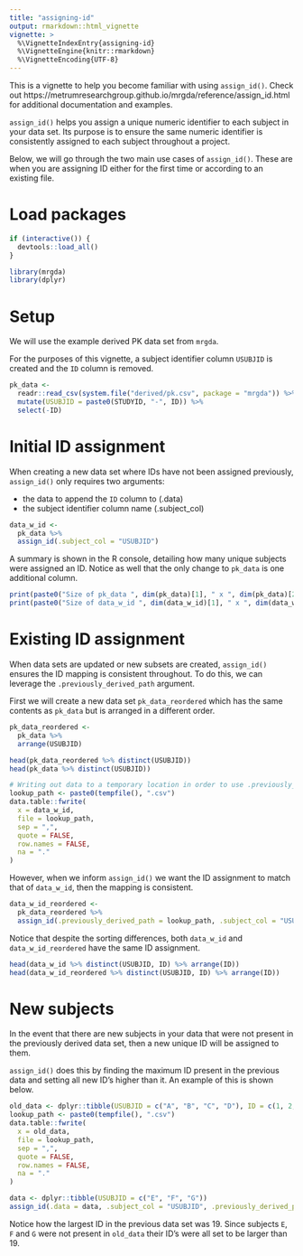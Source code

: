 ```yaml
---
title: "assigning-id"
output: rmarkdown::html_vignette
vignette: >
  %\VignetteIndexEntry{assigning-id}
  %\VignetteEngine{knitr::rmarkdown}
  %\VignetteEncoding{UTF-8}
---
```


This is a vignette to help you become familiar with using `assign_id()`. 
Check out https://metrumresearchgroup.github.io/mrgda/reference/assign_id.html
for additional documentation and examples.

`assign_id()` helps you assign a unique numeric identifier to each
subject in your data set. Its purpose is to ensure the same numeric identifier
is consistently assigned to each subject throughout a project. 

Below, we will go through the two main use cases of `assign_id()`. These are 
when you are assigning ID either for the first time or according to an existing file.

# Load packages

```r
if (interactive()) {
  devtools::load_all()
}
```

```r
library(mrgda)
library(dplyr)
```

# Setup

We will use the example derived PK data set from `mrgda`. 

For the purposes of this vignette, a subject identifier column
`USUBJID` is created and the `ID` column is removed. 

```r
pk_data <-
  readr::read_csv(system.file("derived/pk.csv", package = "mrgda")) %>%
  mutate(USUBJID = paste0(STUDYID, "-", ID)) %>%
  select(-ID)
```

# Initial ID assignment

When creating a new data set where IDs have not been assigned previously,
`assign_id()` only requires two arguments:

- the data to append the `ID` column to (.data)
- the subject identifier column name (.subject_col)

```r
data_w_id <-
  pk_data %>%
  assign_id(.subject_col = "USUBJID")
```

A summary is shown in the R console, detailing how many unique subjects
were assigned an ID. Notice as well that the only change to `pk_data` 
is one additional column.

```r
print(paste0("Size of pk_data ", dim(pk_data)[1], " x ", dim(pk_data)[2]))
print(paste0("Size of data_w_id ", dim(data_w_id)[1], " x ", dim(data_w_id)[2]))
```

# Existing ID assignment

When data sets are updated or new subsets are created, `assign_id()`
ensures the ID mapping is consistent throughout. To do this, we can
leverage the `.previously_derived_path` argument.

First we will create a new data set `pk_data_reordered` which has the
same contents as `pk_data` but is arranged in a different order.

```r
pk_data_reordered <-
  pk_data %>%
  arrange(USUBJID)

head(pk_data_reordered %>% distinct(USUBJID))
head(pk_data %>% distinct(USUBJID))
```

```r
# Writing out data to a temporary location in order to use .previously_derived_path below
lookup_path <- paste0(tempfile(), ".csv")
data.table::fwrite(
  x = data_w_id,
  file = lookup_path,
  sep = ",",
  quote = FALSE,
  row.names = FALSE,
  na = "."
)
```

However, when we inform `assign_id()` we want the ID assignment to 
match that of `data_w_id`, then the mapping is consistent.

```r
data_w_id_reordered <-
  pk_data_reordered %>%
  assign_id(.previously_derived_path = lookup_path, .subject_col = "USUBJID")
```

Notice that despite the sorting differences, both `data_w_id` and `data_w_id_reordered`
have the same ID assignment.

```r
head(data_w_id %>% distinct(USUBJID, ID) %>% arrange(ID))
head(data_w_id_reordered %>% distinct(USUBJID, ID) %>% arrange(ID))
```

# New subjects

In the event that there are new subjects in your data that were
not present in the previously derived data set, then a new unique
ID will be assigned to them.

`assign_id()` does this by finding the maximum ID present in the
previous data and setting all new ID's higher than it. An example
of this is shown below.

```r
old_data <- dplyr::tibble(USUBJID = c("A", "B", "C", "D"), ID = c(1, 2, 4, 19))
lookup_path <- paste0(tempfile(), ".csv")
data.table::fwrite(
  x = old_data,
  file = lookup_path,
  sep = ",",
  quote = FALSE,
  row.names = FALSE,
  na = "."
)

data <- dplyr::tibble(USUBJID = c("E", "F", "G"))
assign_id(.data = data, .subject_col = "USUBJID", .previously_derived_path = lookup_path)
```

Notice how the largest ID in the previous data set was 19. Since subjects `E`, `F` and `G` 
were not present in `old_data` their ID's were all set to be larger than 19.
